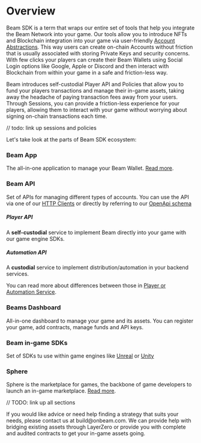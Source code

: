 
# Overview

Beam SDK is a term that wraps our entire set of tools that help you integrate the Beam Network into your game.
Our tools allow you to introduce NFTs and Blockchain integration into your game via user-friendly [Account Abstractions](https://ethereum.org/en/roadmap/account-abstraction/). This way users can create on-chain Accounts without friction that is usually associated with storing Private Keys and security concerns. With few clicks your players can create their Beam Wallets using Social Login options like Google, Apple or Discord and then interact with Blockchain from within your game in a safe and friction-less way.

Beam introduces self-custodial Player API and Policies that allow you to fund your players transactions and manage their in-game assets, taking away the headache of paying transaction fees away from your users.
Through Sessions, you can provide a friction-less experience for your players, allowing them to interact with your game without worrying about signing on-chain transactions each time.

// todo: link up sessions and policies

Let's take look at the parts of Beam SDK ecosystem:

### Beam App
The all-in-one application to manage your Beam Wallet. [Read more](/sdk/beam-app).

### Beam API
Set of APIs for managing different types of accounts.
You can use the API via one of our [HTTP Clients](/sdk/api/api-clients) or directly by referring to our [OpenApi schema](/sdk/api/api-reference)

##### Player API
A **self-custodial** service to implement Beam directly into your game with our game engine SDKs.

##### Automation API
A **custodial** service to implement distribution/automation in your backend services.

You can read more about differences between those in [Player or Automation Service](/sdk/beam-player-vs-automation).

### Beams Dashboard
All-in-one dashboard to manage your game and its assets. You can register your game, add contracts, manage funds and API keys.

### Beam in-game SDKs
Set of SDKs tu use within game engines like [Unreal](/sdk/ingame-sdks/unreal) or [Unity](/sdk/ingame-sdks/unity)

### Sphere
Sphere is the marketplace for games, the backbone of game developers to launch an in-game marketplace. [Read more](/sdk/sphere/introduction).

// TODO: link up all sections

<Callout type="warning" emoji="⚠️">
  If you would like advice or need help finding a strategy that suits your needs, please contact us at build@onbeam.com. We can provide help with bridging existing assets through LayerZero or provide you with complete and audited contracts to get your in-game assets going.
</Callout>
